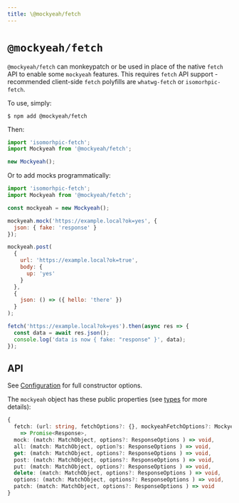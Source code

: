 ```yaml
---
title: \@mockyeah/fetch
---
```


# `@mockyeah/fetch`

`@mockyeah/fetch` can monkeypatch or be used in place of the native `fetch` API to enable some `mockyeah` features.
This requires `fetch` API support - recommended client-side `fetch` polyfills are `whatwg-fetch` or `isomorhpic-fetch`.

To use, simply:

```shell
$ npm add @mockyeah/fetch
```

Then:

```js
import 'isomorhpic-fetch';
import Mockyeah from '@mockyeah/fetch';

new Mockyeah();
```

Or to add mocks programmatically:

```js
import 'isomorhpic-fetch';
import Mockyeah from '@mockyeah/fetch';

const mockyeah = new Mockyeah();

mockyeah.mock('https://example.local?ok=yes', {
  json: { fake: 'response' }
});

mockyeah.post(
  {
    url: 'https://example.local?ok=true',
    body: {
      up: 'yes'
    }
  },
  {
    json: () => ({ hello: 'there' })
  }
);

fetch('https://example.local?ok=yes').then(async res => {
  const data = await res.json();
  console.log('data is now { fake: "response" }', data);
});
```

## API

See [Configuration](Configuration) for full constructor options.

The `mockyeah` object has these public properties
(see [types](https://github.com/mockyeah/mockyeah/blob/master/packages/mockyeah-fetch/src/types.ts) for more details):

```ts
{
  fetch: (url: string, fetchOptions?: {}, mockyeahFetchOptions?: MockyeahFetchOptions)
    => Promise<Response>,
  mock: (match: MatchObject, options?: ResponseOptions ) => void,
  all: (match: MatchObject, option?s: ResponseOptions ) => void,
  get: (match: MatchObject, options?: ResponseOptions ) => void,
  post: (match: MatchObject, options?: ResponseOptions ) => void,
  put: (match: MatchObject, options?: ResponseOptions ) => void,
  delete: (match: MatchObject, options?: ResponseOptions ) => void,
  options: (match: MatchObject, options?: ResponseOptions ) => void,
  patch: (match: MatchObject, options?: ResponseOptions ) => void
}
```
